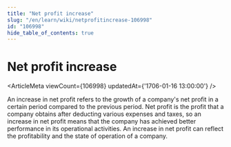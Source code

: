 ```yaml
---
title: "Net profit increase"
slug: "/en/learn/wiki/netprofitincrease-106998"
id: "106998"
hide_table_of_contents: true
---
```



# Net profit increase

<ArticleMeta viewCount={106998} updatedAt={'1706-01-16 13:00:00'} />

An increase in net profit refers to the growth of a company's net profit in a certain period compared to the previous period. Net profit is the profit that a company obtains after deducting various expenses and taxes, so an increase in net profit means that the company has achieved better performance in its operational activities. An increase in net profit can reflect the profitability and the state of operation of a company.

